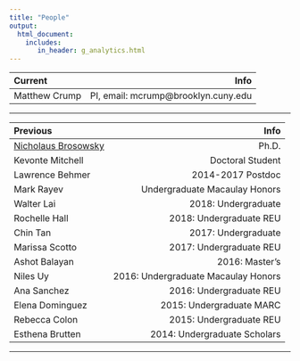 ```yaml
---
title: "People"
output: 
  html_document:
    includes:
       in_header: g_analytics.html
---
```


| Current | Info |
|:--------|-------:|
|Matthew Crump| PI, email: mcrump@brooklyn.cuny.edu|

--------

| Previous | Info |
|:--------|-------:|
|[Nicholaus Brosowsky](https://nbrosowsky.github.io/index.html)| Ph.D.|
|Kevonte Mitchell| Doctoral Student|
|Lawrence Behmer| 2014-2017 Postdoc|
|Mark Rayev| Undergraduate Macaulay Honors|
|Walter Lai| 2018: Undergraduate|
|Rochelle Hall| 2018: Undergraduate REU|
|Chin Tan| 2017: Undergraduate|
|Marissa Scotto| 2017: Undergraduate REU|
|Ashot Balayan|2016: Master's|
|Niles Uy| 2016: Undergraduate Macaulay Honors|
|Ana Sanchez| 2016: Undergraduate REU|
|Elena Dominguez| 2015: Undergraduate MARC|
|Rebecca Colon| 2015: Undergraduate REU|
|Esthena Brutten| 2014: Undergraduate Scholars|
----------

